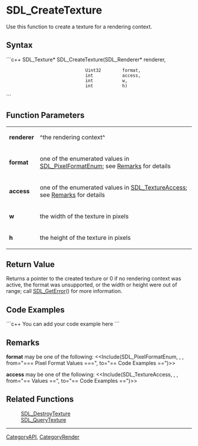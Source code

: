 <!-- pragma section-numbers off -->
<!-- pragma disable-camelcase -->

= SDL_CreateTexture =
Use this function to create a texture for a rendering context.


== Syntax ==
```c++
SDL_Texture* SDL_CreateTexture(SDL_Renderer* renderer,
                               Uint32        format,
                               int           access, 
                               int           w,
                               int           h)
```

== Function Parameters ==
{|
|'''renderer'''
|^the rendering context^
|-
|'''format'''
|one of the enumerated values in [[SDL_PixelFormatEnum]]; see [[#format|Remarks]] for details
|-
|'''access'''
|one of the enumerated values in [[SDL_TextureAccess]]; see [[#access|Remarks]] for details
|-
|'''w'''
|the width of the texture in pixels
|-
|'''h'''
|the height of the texture in pixels
|}

== Return Value ==
Returns a pointer to the created texture or 0 if no rendering context was active, the format was unsupported, or the width or height were out of range; call [[SDL_GetError]]() for more information. 

== Code Examples ==
```c++
You can add your code example here
```

== Remarks ==
<span id="format"></span> '''format''' may be one of the following:
<<Include(SDL_PixelFormatEnum, , , from="=== Pixel Format Values ===", to="== Code Examples ==")>>

<span id="access"></span> '''access''' may be one of the following:
<<Include(SDL_TextureAccess, , , from="== Values ==", to="== Code Examples ==")>>

== Related Functions ==
:[[SDL_DestroyTexture]]
:[[SDL_QueryTexture]]

----
[[CategoryAPI]], [[CategoryRender]]
